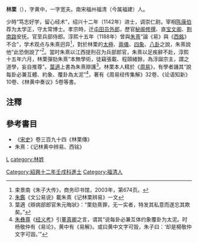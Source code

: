 '''林栗'''（{{bd|?||?|}}），字黄中，一字宽夫。南宋福州福清（今属福建）人。

少時“笃志好学，留心经术”，绍兴十二年（1142年）进士，调崇仁尉。宰相[[陈康伯|陈康伯]]荐为太学正，守太常博士。孝宗時，迁[[屯田员外郎|屯田员外郎]]，歷官[[秘阁|秘阁]][[修撰|修撰]]、直[[宝文阁|宝文阁]]、[[荆南路|荆南路]]安抚。官至兵部侍郎。淳熙十五年（1188年）曾與[[朱熹|朱熹]]“論《易》與《[[西銘|西銘]]》不合”，学术观点与朱熹迥异<ref>束景南《朱子大传》，商务印书馆，2003年，第674页。</ref>，對於林栗的[[太極|太極]]、[[兩儀|兩儀]]、[[四象|四象]]、[[八卦|八卦]]之說，朱熹說他“此恐倒說了”<ref>[[朱鑑|朱鑑]]《文公易说》載朱熹《记林栗辨易》一文</ref>。當时朱熹以江西提刑召为兵部郎官，朱熹以足疾辭不赴，淳熙十五年六月，林栗彈劾朱熹“本無學術，徒竊張載、程頤緒餘，為浮誕宗主，謂之道學，妄自推尊”。[[葉適|葉適]]上書為朱熹辯護<ref>葉適《辯病部郎官朱元晦狀》：“栗劾熹罪，无一实者，特发其私意而遂忘其欺矣。”</ref>。林栗本人精於《[[周易|周易]]》，有學者譏其“說每卦必兼互體、約象、覆卦為太泥”<ref>[[朱彝尊|朱彝尊]]《[[经义考|经义考]]》引[[董真卿|董真卿]]之言，谓其“说每卦必兼互体约象覆卦为太泥。时杨敬仲有《易论》，黄中有《易解》。或曰黄中文字可毁，朱子曰：‘却是楊敬仲文字可毀。’”</ref>，著有《周易经传集解》32卷、《论语知新》10卷、《林黄中奏议》5卷等書。

== 注釋 ==
{{reflist}}
== 參考書目 ==
*《[[宋史|宋史]]》卷三百九十四《林栗傳》
*朱熹：《记林黄中辨易、西铭》
[[category:宋朝政治人物|L]]
[[category:林姓|category:林姓]]
[[Category:紹興十二年壬戌科進士|Category:紹興十二年壬戌科進士]]
[[Category:福清人|Category:福清人]]